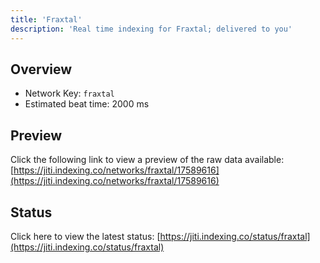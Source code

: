 ```yaml
---
title: 'Fraxtal'
description: 'Real time indexing for Fraxtal; delivered to you'
---
```


## Overview
- Network Key: `fraxtal`
- Estimated beat time: 2000 ms

## Preview
Click the following link to view a preview of the raw data available: [https://jiti.indexing.co/networks/fraxtal/17589616](https://jiti.indexing.co/networks/fraxtal/17589616)

## Status
Click here to view the latest status: [https://jiti.indexing.co/status/fraxtal](https://jiti.indexing.co/status/fraxtal)
